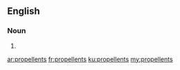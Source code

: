 ==English==

===Noun===
{{head|en|plural}}

# {{plural of|propellent|lang=en|nocat=1}}

[[ar:propellents]]
[[fr:propellents]]
[[ku:propellents]]
[[my:propellents]]